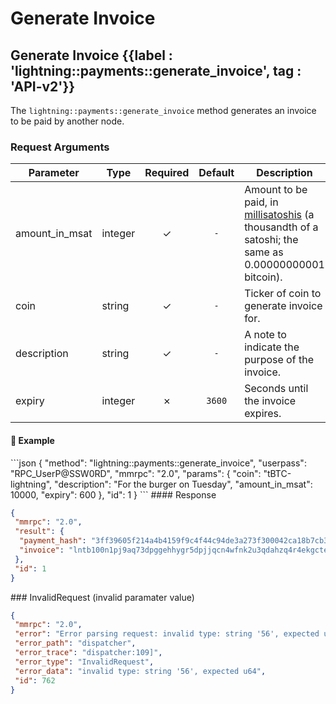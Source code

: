 
# Generate Invoice

## Generate Invoice {{label : 'lightning::payments::generate_invoice', tag : 'API-v2'}}

The `lightning::payments::generate_invoice` method generates an invoice to be paid by another node.

### Request Arguments

| Parameter        | Type    | Required | Default | Description                                                                                                                                                |
| ---------------- | ------- | :------: | :-----: | ---------------------------------------------------------------------------------------------------------------------------------------------------------- |
| amount_in_msat | integer |     ✓    |   `-`   | Amount to be paid, in [millisatoshis](https://bitcoindata.science/bitcoin-units-converter) (a thousandth of a satoshi; the same as 0.00000000001 bitcoin). |
| coin             | string  |     ✓    |   `-`   | Ticker of coin to generate invoice for.                                                                                                                    |
| description      | string  |     ✓    |   `-`   | A note to indicate the purpose of the invoice.                                                                                                             |
| expiry           | integer |     ✗    |  `3600` | Seconds until the invoice expires.                                                                                                                         |

#### 📌 Example

<CodeGroup title="Generate Invoice" tag="POST" label="lightning::payments::generate_invoice" mm2MethodDecorate="true">
  ```json
  {
    "method": "lightning::payments::generate_invoice",
    "userpass": "RPC_UserP@SSW0RD",
    "mmrpc": "2.0",
    "params": {
      "coin": "tBTC-lightning",
      "description": "For the burger on Tuesday",
      "amount_in_msat": 10000,
      "expiry": 600
    },
    "id": 1
  }
  ```
</CodeGroup>

<CollapsibleSection expandedText="Hide Response" collapsedText="Show Response">
  #### Response

  ```json
  {
   "mmrpc": "2.0",
   "result": {
    "payment_hash": "3ff39605f214a4b4159f9c4f44c94de3a273f300042ca18b7cb3d62f270a9ebc",
    "invoice": "lntb100n1pj9aq73dpggehhygr5dpjjqcn4wfnk2u3qdahzq4r4ekgctenp4qf3dqylh55jd8m5x5hh0g5q82h9p86yghwhl2s0t826nlyp8zdgjzpp58leevp0jzjjtg9vln385fj2duw388ucqqsk2rzmuk0tz7fc2n67qsp5k33rvvq46xtuppl22ggcq5q7qqywyekcemhzazt4m6vulwsarcrq9qyysgqcqpcxqzjcrzjqwyx8nu2hygyvgc02cwdtvuxe0lcxz06qt3lpsldzcdr46my5epmjfgaasqqqvqqqqqqqqlgqqqqqqgq9qpwesnhre7xmdg6tajvp939vl72vxm8csecy6hfcah9fzgazd5eyzjskgtt7u9xshj7gq2vkejjcquem08tqfrc2pj78xa95teazzf0qq7pnyqj"
   },
   "id": 1
  }
  ```
</CollapsibleSection>

<CollapsibleSection expandedText="Hide Error Responses" collapsedText="Show Error Responses">
  ### InvalidRequest (invalid paramater value)

  ```json
  {
   "mmrpc": "2.0",
   "error": "Error parsing request: invalid type: string '56', expected u64",
   "error_path": "dispatcher",
   "error_trace": "dispatcher:109]",
   "error_type": "InvalidRequest",
   "error_data": "invalid type: string '56', expected u64",
   "id": 762
  }
  ```
</CollapsibleSection> 